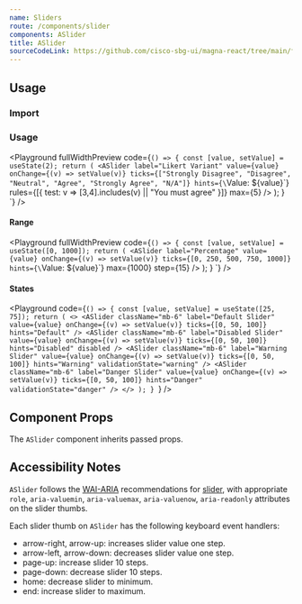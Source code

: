 ```yaml
---
name: Sliders
route: /components/slider
components: ASlider
title: ASlider
sourceCodeLink: https://github.com/cisco-sbg-ui/magna-react/tree/main/framework/components/ASlider
---
```


## Usage

### Import

<ComponentImport components="ASlider" />

### Usage

<Playground
  fullWidthPreview
  code={`() => {
  const [value, setValue] = useState(2);
  return (
    <ASlider
      label="Likert Variant"
      value={value}
      onChange={(v) => setValue(v)}
      ticks={["Strongly Disagree", "Disagree", "Neutral", "Agree", "Strongly Agree", "N/A"]}
      hints={\`Value: \${value}\`}
      rules={[{
        test: v => [3,4].includes(v) || "You must agree"
      }]}
      max={5}
    />
  );
}
`}
/>

#### Range

<Playground
  fullWidthPreview
  code={`() => {
  const [value, setValue] = useState([0, 1000]);
  return (
    <ASlider
      label="Percentage"
      value={value}
      onChange={(v) => setValue(v)}
      ticks={[0, 250, 500, 750, 1000]}
      hints={\`Value: \${value}\`}
      max={1000}
      step={15}
    />
  );
}
`}
/>

#### States

<Playground
  code={`() => {
  const [value, setValue] = useState([25, 75]);
  return (
    <>
      <ASlider
        className="mb-6"
        label="Default Slider"
        value={value}
        onChange={(v) => setValue(v)}
        ticks={[0, 50, 100]}
        hints="Default"
      />
      <ASlider
        className="mb-6"
        label="Disabled Slider"
        value={value}
        onChange={(v) => setValue(v)}
        ticks={[0, 50, 100]}
        hints="Disabled"
        disabled
      />
      <ASlider
        className="mb-6"
        label="Warning Slider"
        value={value}
        onChange={(v) => setValue(v)}
        ticks={[0, 50, 100]}
        hints="Warning"
        validationState="warning"
      />
      <ASlider
        className="mb-6"
        label="Danger Slider"
        value={value}
        onChange={(v) => setValue(v)}
        ticks={[0, 50, 100]}
        hints="Danger"
        validationState="danger"
      />
    </>
  );
}
`}
/>

## Component Props

The `ASlider` component inherits passed props.

<Props of="ASlider" />

## Accessibility Notes

`ASlider` follows the [WAI-ARIA](https://www.w3.org/WAI/standards-guidelines/aria/) recommendations
for [slider](https://www.w3.org/TR/wai-aria/#slider), with appropriate `role`, `aria-valuemin`,
`aria-valuemax`, `aria-valuenow`, `aria-readonly` attributes on the slider thumbs.

Each slider thumb on `ASlider` has the following keyboard event handlers:

- arrow-right, arrow-up: increases slider value one step.
- arrow-left, arrow-down: decreases slider value one step.
- page-up: increase slider 10 steps.
- page-down: decrease slider 10 steps.
- home: decrease slider to minimum.
- end: increase slider to maximum.
